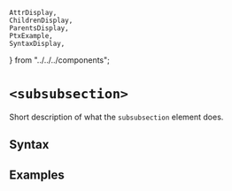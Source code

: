     AttrDisplay,
    ChildrenDisplay,
    ParentsDisplay,
    PtxExample,
    SyntaxDisplay,
} from "../../../components";

# `<subsubsection>`

Short description of what the `subsubsection` element does.

## Syntax

<SyntaxDisplay name="subsubsection" />

## Examples

    